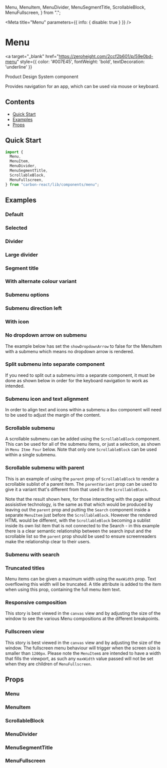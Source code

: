   Menu,
  MenuItem,
  MenuDivider,
  MenuSegmentTitle,
  ScrollableBlock,
  MenuFullscreen,
} from ".";

<Meta title="Menu" parameters={{ info: { disable: true } }} />

# Menu

<a
  target="_blank"
  href="https://zeroheight.com/2ccf2b601/p/59e0bd-menu"
  style={{ color: '#007E45', fontWeight: 'bold', textDecoration: 'underline' }}
>
  Product Design System component 
</a>

Provides navigation for an app, which can be used via mouse or keyboard.

## Contents

- [Quick Start](#quick-start)
- [Examples](#examples)
- [Props](#props)

## Quick Start

```javascript
import {
  Menu,
  MenuItem,
  MenuDivider,
  MenuSegmentTitle,
  ScrollableBlock,
  MenuFullscreen,
} from "carbon-react/lib/components/menu";
```

## Examples

### Default
<Canvas>
  <Story name="default" story={stories.DefaultStory} />
</Canvas>

### Selected

<Canvas>
  <Story name="selected" story={stories.SelectedStory} />
</Canvas>

### Divider

<Canvas>
  <Story name="divider" story={stories.DividerStory} />
</Canvas>

### Large divider

<Canvas>
  <Story name="large divider" story={stories.LargeDividerStory} />
</Canvas>

### Segment title

<Canvas>
  <Story name="segment title" story={stories.SegmentTitleStory} />
</Canvas>

### With alternate colour variant

<Canvas>
  <Story name="alternate colour" story={stories.AlternateColourStory} />
</Canvas>

### Submenu options

<Canvas>
  <Story name="submenu options" story={stories.SubmenuOptionsStory} />
</Canvas>

### Submenu direction left

<Canvas>
  <Story name="submenu direction left" story={stories.SubmenuDirectionLeftStory} />
</Canvas>

### With icon

<Canvas>
  <Story name="with icon" story={stories.WithIconStory} />
</Canvas>

### No dropdown arrow on submenu

The example below has set the `showDropdownArrow` to false for the MenuItem with a submenu which means no dropdown arrow
is rendered.

<Canvas>
  <Story name="no submenu dropdown arrow" story={stories.NoDropdwonArrowOnSubmenuStory} />
</Canvas>

### Split submenu into separate component

If you need to split out a submenu into a separate component, it must be done as shown below in order for the keyboard navigation to work as intended.

<Canvas>
  <Story name="submenu separate component" story={stories.SplitSubmenuIntoSeparateComponentStory} />
</Canvas>

### Submenu icon and text alignment

In order to align text and icons within a submenu a `Box` component will need to be used to adjust the margin of the content.

<Canvas>
  <Story name="button icon" story={stories.SubmeuIconAndTextAlignment} />
</Canvas>

### Scrollable submenu

A scrollable submenu can be added using the `ScrollableBlock` component. This can be used for all of the submenu items, or just a selection, as shown in `Menu Itme Four` below.
Note that only one `ScrollableBlock` can be used within a single submenu.

<Canvas>
  <Story name="scrollable submenu" story={stories.ScrollableSubmenuStory} />
</Canvas>

### Scrollable submenu with parent

This is an example of using the `parent` prop of `ScrollableBlock` to render a scrollable sublist of a parent item. The `parentVariant`
prop can be used to give it a variant that's different from that used in the `ScrollableBlock`.

Note that the result shown here, for those interacting with the page without assisistive technology, is the same as that which
would be produced by leaving out the `parent` prop and putting the `Search` component inside a separate `MenuItem` just before the
`ScrollableBlock`. However the rendered HTML would be different, with the `ScrollableBlock` becoming a sublist inside its own list
item that is not connected to the Search - in this example there is a clear semantic relationship between the search input and the
scrollable list so the `parent` prop should be used to ensure screenreaders make the relationship clear to their users.

<Canvas>
  <Story name="scrollable submenu with parent item" story={stories.ScrollableSubmenuWithParent} />
</Canvas>

### Submenu with search

<Canvas>
  <Story name="submenu with search" story={stories.SubmenuWithSearch} />
</Canvas>

### Truncated titles

Menu items can be given a maximum width using the `maxWidth` prop. Text overflowing this width will be truncated.
A title attribute is added to the item when using this prop, containing the full menu item text.

<Canvas>
  <Story name="truncated titles" story={stories.TruncatedTitlesStory} />
</Canvas>

### Responsive composition

This story is best viewed in the `canvas` view and by adjusting the size of the window to see the various Menu compositions
at the different breakpoints.

<Canvas>
  <Story name="responsive composition" story={stories.ResponsiveCompositionStory} />
</Canvas>

### Fullscreen view

This story is best viewed in the `canvas` view and by adjusting the size of the window. The fullscreen menu behaviour will
trigger when the screen size is smaller than `1200px`. Please note the `MenuItem`s are intended to have a width that fills the viewport,
as such any `maxWidth` value passed will not be set when they are children of `MenuFullscreen`.

<Canvas>
  <Story name="fullscreen view" story={stories.FullscreenViewStory} />
</Canvas>

## Props

### Menu

<StyledSystemProps of={Menu} flexBox layout noHeader />

### MenuItem

<StyledSystemProps of={MenuItem} flexBox layout noHeader />

### ScrollableBlock

<ArgsTable of={ScrollableBlock} />

### MenuDivider

<ArgsTable of={MenuDivider} />

### MenuSegmentTitle

<ArgsTable of={MenuSegmentTitle} />

### MenuFullscreen

<ArgsTable of={MenuFullscreen} />
